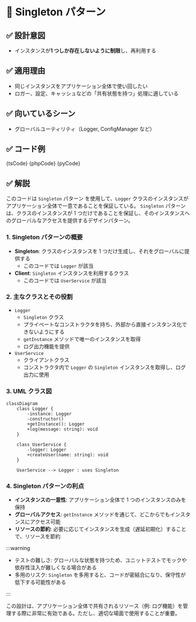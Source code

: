 

# 🧩 Singleton パターン

## ✅ 設計意図

- インスタンスが**1 つしか存在しないように制限**し、再利用する

## ✅ 適用理由

- 同じインスタンスをアプリケーション全体で使い回したい
- ロガー、設定、キャッシュなどの「共有状態を持つ」処理に適している

## ✅ 向いているシーン

- グローバルユーティリティ（Logger, ConfigManager など）

## ✅ コード例

<Tabs groupId="language">
  <TabItem value="ts" label="TypeScript">
    <CodeBlock language="ts">{tsCode}</CodeBlock>
  </TabItem>
  <TabItem value="php" label="PHP">
    <CodeBlock language="php">{phpCode}</CodeBlock>
  </TabItem>
  <TabItem value="python" label="Python">
    <CodeBlock language="python">{pyCode}</CodeBlock>
  </TabItem>
</Tabs>

## ✅ 解説

このコードは `Singleton` パターン を使用して、`Logger` クラスのインスタンスがアプリケーション全体で一意であることを保証している。
`Singleton` パターンは、クラスのインスタンスが 1 つだけであることを保証し、そのインスタンスへのグローバルなアクセスを提供するデザインパターン。

### 1. Singleton パターンの概要

- **Singleton**: クラスのインスタンスを 1 つだけ生成し、それをグローバルに提供する
  - このコードでは `Logger` が該当
- **Client**: `Singleton` インスタンスを利用するクラス
  - このコードでは `UserService` が該当

### 2. 主なクラスとその役割

- `Logger`
  - `Singleton` クラス
  - プライベートなコンストラクタを持ち、外部から直接インスタンス化できないようにする
  - `getInstance` メソッドで唯一のインスタンスを取得
  - ログ出力機能を提供
- `UserService`
  - クライアントクラス
  - コンストラクタ内で `Logger` の `Singleton` インスタンスを取得し、ログ出力に使用

### 3. UML クラス図

```mermaid
classDiagram
    class Logger {
        -instance: Logger
        -constructor()
        +getInstance(): Logger
        +log(message: string): void
    }

    class UserService {
        -logger: Logger
        +createUser(name: string): void
    }

    UserService --> Logger : uses Singleton
```

### 4. Singleton パターンの利点

- **インスタンスの一意性**: アプリケーション全体で 1 つのインスタンスのみを保持
- **グローバルアクセス**: `getInstance` メソッドを通じて、どこからでもインスタンスにアクセス可能
- **リソースの節約**: 必要に応じてインスタンスを生成（遅延初期化）することで、リソースを節約

:::warning

- テストの難しさ: グローバルな状態を持つため、ユニットテストでモックや依存性注入が難しくなる場合がある
- 多用のリスク: `Singleton` を多用すると、コードが密結合になり、保守性が低下する可能性がある

:::

この設計は、アプリケーション全体で共有されるリソース（例: ログ機能）を管理する際に非常に有効である。ただし、適切な場面で使用することが重要。
